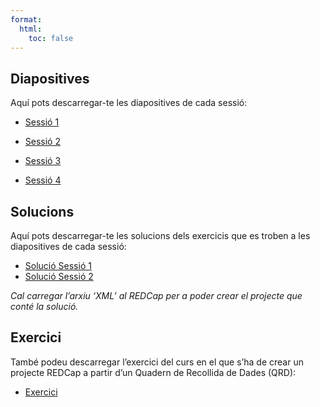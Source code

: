 ```yaml
---
format: 
  html:
    toc: false
---
```


## Diapositives

Aquí pots descarregar-te les diapositives de cada sessió:

- [Sessió 1](WWW/Sessio1.pdf){.btn}

- [Sessió 2](WWW/Sessio2.pdf){.btn}

- [Sessió 3](WWW/Sessio3.pdf){.btn}

- [Sessió 4](WWW/Sessio4.pdf){.btn}

## Solucions

Aquí pots descarregar-te les solucions dels exercicis que es troben a les diapositives de cada sessió:

<ul>

<li><a href="WWW/SolutionSessio1_2025-10-29_0838.REDCap.xml" download="SolutionSessio1_2025-10-29_0838.REDCap.xml">Solució Sessió 1</a></li>

<li><a href="WWW/SolutionSessio2_2025-10-30_1620.REDCap.xml" download="SolutionSessio2_2025-10-30_1620.REDCap.xml">Solució Sessió 2</a></li>

</ul>

<i>Cal carregar l'arxiu 'XML' al REDCap per a poder crear el projecte que conté la solució.</i>

## Exercici

També podeu descarregar l'exercici del curs en el que s'ha de crear un projecte REDCap a partir d'un Quadern de Recollida de Dades (QRD):

- [Exercici](WWW/Exercici.pdf){.btn}